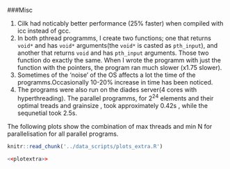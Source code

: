###Misc

  1. Cilk had noticably better performance (25% faster) when compiled with icc instead of gcc.
  2. In both pthread programms, I create two functions; one that returns `void*` and has `void*` arguments(the `void*` is casted as `pth_input`), and another that returns `void` and has `pth_input` arguments. Those two function do exactly the same. When I wrote the programm with just the function with the pointers, the program ran much slower (x1.75 slower).
  3. Sometimes of the 'noise' of the OS affects a lot the time of the programms.Occasionally 10-20% increase in time has been noticed.
  4. The programs were also run on the diades server(4 cores with hyperthreading). The parallel programms, for $2^{24}$ elements and their optimal treads and grainsize , took approximately 0.42s , while the sequnetial took 2.5s.
  
  The following plots show the combination of max threads and min N for parallelisation for all parallel programs.
```r
knitr::read_chunk('../data_scripts/plots_extra.R')
```
```r
<<plotextra>>
```
